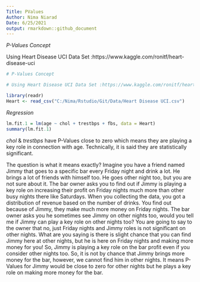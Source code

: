 ```yaml
---
Title: PValues
Author: Nima Niarad
Date: 6/25/2021
output: rmarkdown::github_document
---
```


*P-Values Concept* 

Using Heart Disease UCI Data Set :https://www.kaggle.com/ronitf/heart-disease-uci  


```r
# P-Values Concept 

# Using Heart Disease UCI Data Set :https://www.kaggle.com/ronitf/heart-disease-uci 

library(readr)
Heart <- read_csv("C:/Nima/Rstudio/Git/Data/Heart Disease UCI.csv")

```

*Regression*

```r
lm.fit.1 = lm(age ~ chol + trestbps + fbs, data = Heart)
summary(lm.fit.1)
```


*chol* & *trestbps* have P-Values close to zero which means they are playing a key role in connection with age. Technically, it is said they are statistically significant.

The question is what it means exactly? 
Imagine you have a friend named Jimmy that goes to a specific bar every Friday night and drink a lot. He brings a lot of friends with himself too. He goes other night too, but you are not sure about it. The bar owner asks you to find out if Jimmy is playing a key role on increasing their profit on Friday nights much more than other busy nights there like Saturdays. When you collecting the data, you got a distribution of revenue based on the number of drinks. You find out because of Jimmy, they make much more money on Friday nights. The bar owner asks you he sometimes see Jimmy on other nights too, would you tell me if Jimmy can play a key role on other nights too? 
You are going to say to the owner that no, just Friday nights and Jimmy roles is not significant on other nights. 
What are you saying is there is slight chance that you can find Jimmy here at other nights, but he is here on Friday nights and making more money for you! So, Jimmy is playing a key role on the bar profit even if you consider other nights too. So, it is not by chance that Jimmy brings more money for the bar, however, we cannot find him in other nights. It means P-Values for Jimmy would be close to zero for other nights but he plays a key role on making more money for the bar.    








 

